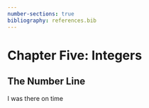 ```yaml
---
number-sections: true
bibliography: references.bib
---
```


# Chapter Five: Integers


## The Number Line

I was there on time